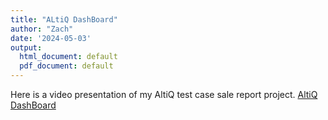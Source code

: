 ```yaml
---
title: "ALtiQ DashBoard"
author: "Zach"
date: '2024-05-03'
output:
  html_document: default
  pdf_document: default
---
```

Here is a video presentation of my AltiQ test case sale report project. 
 [AltiQ DashBoard](https://drive.google.com/file/d/1ifP-tE6tu3bHdnf8XNO9f9eTBAjL6gCN/view?usp=sharing)